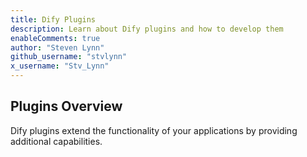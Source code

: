 ```yaml
---
title: Dify Plugins
description: Learn about Dify plugins and how to develop them
enableComments: true
author: "Steven Lynn"
github_username: "stvlynn"
x_username: "Stv_Lynn"
---
```


## Plugins Overview

Dify plugins extend the functionality of your applications by providing additional capabilities.

<Cards>
  <Card title="SSH Plugin Tutorial" href="./plugin/ssh-plugin-vibe-coding" />
</Cards> 